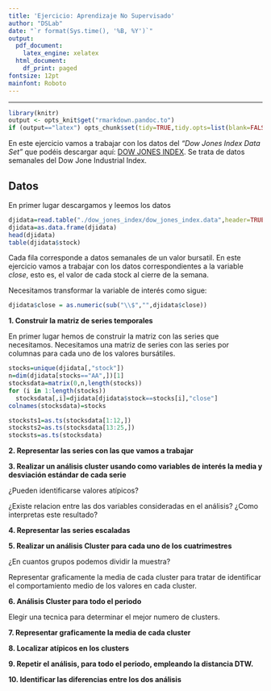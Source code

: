 ```yaml
---
title: 'Ejercicio: Aprendizaje No Supervisado'
author: "DSLab"
date: "`r format(Sys.time(), '%B, %Y')`"
output:
  pdf_document:
    latex_engine: xelatex
  html_document:
    df_print: paged
fontsize: 12pt
mainfont: Roboto
---
```

-------------------------------------------------------------
```r
library(knitr)
output <- opts_knit$get("rmarkdown.pandoc.to")
if (output=="latex") opts_chunk$set(tidy=TRUE,tidy.opts=list(blank=FALSE, width.cutoff=60))

```

En este ejercicio vamos a trabajar con los datos del *"Dow Jones Index Data Set"* que podéis descargar aquí: [DOW JONES INDEX](https://archive.ics.uci.edu/ml/datasets/Dow+Jones+Index). Se trata de datos semanales del Dow Jone Industrial Index. 

## Datos

En primer lugar descargamos y leemos los datos

```r
djidata=read.table("./dow_jones_index/dow_jones_index.data",header=TRUE,sep=",")
djidata=as.data.frame(djidata)
head(djidata)
table(djidata$stock)
```

Cada fila corresponde a datos semanales de un valor bursatil. En este ejercicio vamos a trabajar con los datos correspondientes a la variable *close*, esto es, el valor de cada stock al cierre de la semana.

Necesitamos transformar la variable de interés como sigue:

```r
djidata$close = as.numeric(sub("\\$","",djidata$close))
```

**1. Construir la matriz de series temporales**

En primer lugar hemos de construir la matriz con las series que necesitamos. Necesitamos una matriz de series con las series por columnas para cada uno de los valores bursátiles.

```r
stocks=unique(djidata[,"stock"])
n=dim(djidata[stocks=="AA",])[1]
stocksdata=matrix(0,n,length(stocks))
for (i in 1:length(stocks))
  stocksdata[,i]=djidata[djidata$stock==stocks[i],"close"]
colnames(stocksdata)=stocks

stocksts1=as.ts(stocksdata[1:12,])
stocksts2=as.ts(stocksdata[13:25,])
stocksts=as.ts(stocksdata)
```  

**2. Representar las series con las que vamos a trabajar**

**3. Realizar un análisis cluster usando como variables de interés la media y desviación estándar de cada serie**

¿Pueden identificarse valores atípicos? 

¿Existe relacion entre las dos variables consideradas en el análisis? ¿Como interpretas este resultado?

**4. Representar las series escaladas**

**5. Realizar un análisis Cluster para cada uno de los cuatrimestres**

¿En cuantos grupos podemos dividir la muestra?

Representar graficamente la media de cada cluster para tratar de identificar el comportamiento medio de los valores en cada cluster.

**6. Análisis Cluster para todo el periodo**

Elegir una tecnica para determinar el mejor numero de clusters.

**7. Representar graficamente la media de cada cluster**

**8. Localizar atípicos en los clusters**

**9. Repetir el análisis, para todo el periodo, empleando la distancia DTW.**

**10. Identificar las diferencias entre los dos análisis**
 
 
